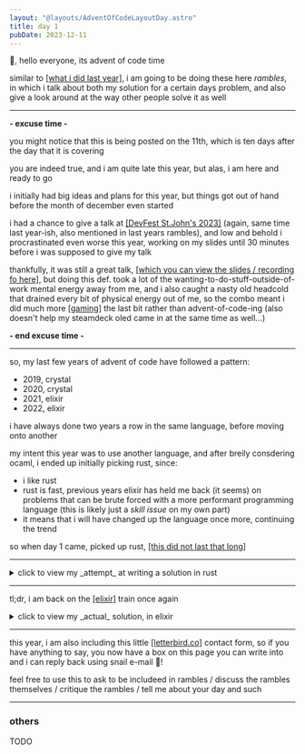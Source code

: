 ```yaml
---
layout: "@layouts/AdventOfCodeLayoutDay.astro"
title: day 1
pubDate: 2023-12-11
---
```



🥱, hello everyone, its advent of code time

similar to [[what i did last year]](../../2022/), i am going to
be doing these here _rambles_, in which i talk about both my
solution for a certain days problem, and also give a look around
at the way other people solve it as well

---

**\- excuse time -**

you might notice that this is being posted on the 11th, which is
ten days after the day that it is covering

you are indeed true, and i am quite late this year, but alas, i am
here and ready to go

i initially had big ideas and plans for this year, but things got
out of hand before the month of december even started

i had a chance to give a talk at [[DevFest St.John's 2023]](https://gdg.community.dev/events/details/google-gdg-st-johns-presents-devfest-st-johns-2023/) (again,
same time last year-ish, also mentioned in last years rambles),
and low and behold i procrastinated even worse this year, working on
my slides until 30 minutes before i was supposed to give my talk

thankfully, it was still a great talk, [[which you can view the slides / recording fo here]](https://github.com/jackharrhy/beyond-the-browser/),
but doing this def. took a lot of the wanting-to-do-stuff-outside-of-work
mental energy away from me, and i also caught a nasty old headcold that
drained every bit of physical energy out of me, so the combo meant i did
much more [[gaming]](https://www.backloggd.com/u/jackharrhy/) the last bit
rather than advent-of-code-ing (also doesn't help my steamdeck oled came in
at the same time as well...)

**\- end excuse time -**

---

so, my last few years of advent of code have followed a pattern:

- 2019, crystal
- 2020, crystal
- 2021, elixir
- 2022, elixir

i have always done two years a row in the same language, before moving
onto another

my intent this year was to use another language, and after breily
consdering ocaml, i ended up initially picking rust, since:

- i like rust
- rust is fast, previous years elixir has held me back (it seems)
  on problems that can be brute forced with a more performant
  programming language (this is likely just a _skill issue_ on my
  own part)
- it means that i will have changed up the language once more,
  continuing the trend

so when day 1 came, picked up rust, [[this did not last that long]](https://github.com/jackharrhy/advent2023/commit/4918a37e2ba6f6b6157e4c1245ae2fdff5226063)

---

<details>
<summary>click to view my _attempt_ at writing a solution in rust</summary>

<br />

i looked at the problem, thought that pulling out a [[regular expression]](https://en.wikipedia.org/wiki/Regular_expression)
was the play to do this but _easy_, had a working piece of code written
in rust using everything standard library (only nonstandard thing was [[cargo aoc]](https://github.com/gobanos/cargo-aoc), used for a nice cli wrapper / input data fetcher)

but it didn't work

this felt quite frustrating to run into on the first part of the first day,
until i saw a post on reddit outlining a special case that my code failed on

```
eighthree
```

here, i would use a regex, consume the `eight` into a match group, and then
basically disregard the three, which is important since if you parse
from the left instead of the right, this would indeed resolve to a
three rather than a eight

so, a little bit of googling made me realize that what i wanted here
were [[lookahead assertions]](https://en.wikipedia.org/wiki/Regular_expression#Assertions)
to ensure i could basically parse a group, and then still use pieces
of that group in future matches

sadly, no dice for this being something built into the crate i reached
for initiall, [[regex]](https://docs.rs/regex/latest/regex/), and while
did find [[fancy_regex]](https://docs.rs/fancy-regex/latest/fancy_regex/)
(built by the same guy who made [[ripgrep]](https://github.com/BurntSushi/ripgrep)),
i couldn't figure out how to get the library to do what i wanted

what i am describing, i know, is a skill issue, but for the things
that my brain is reaching for to solve problems to be giving me this
much issue out of the gate, makes me think i am not going to perist
very far into advent of code like this

i love rust, i want to write more rust, but i think it is better suited
(at least for me) for programs that _matter_ more, like cross platform clis,
or high performance web apis, and other pieces of software that live longer
and will be used by more / be at the core of something, not really the
type of language to write one of solutions to problems in which once you have
the input, you are done

for those of you writing rust, power to you, you have less of a skill
issue with rust than i do, but i myself and going back to my cozy
dynamic programming land for advent of code

and so, i decided to end my streak of new lang every two years,
and i am going back to the interesting choice in 2021, the cozy choice in
2022, and now the fallback super cozy choice of 2023

i don't really have any other reason to write elixir at the moment,
therefore here is one, and here i go again!

</details>

---

tl;dr, i am back on the [[elixir]](https://elixir-lang.org/) train once again

<details>
<summary>click to view my _actual_ solution, in elixir</summary>

<br />

given the sample input:

```
two1nine
eightwothree
abcone2threexyz
xtwone3four
4nineeightseven2
zoneight234
7pqrstsixteen
```

assuming `input` is the above as one big string,

```elixir
input =
  input
  |> Kino.Input.read()
  |> String.split("\n")
  |> Enum.map(fn line ->
    line
    |> String.codepoints()
    |> Enum.map(fn codepoint ->
      case Integer.parse(codepoint) do
        {x, _} -> x
        :error -> codepoint
      end
    end)
  end)
```

read in this input, split on each newline, which
will return a list of strings, each string being a single line

then, map over each of these lines, break them into individual [[codepoints]](https://en.wikipedia.org/wiki/Code_point),
and map each codepoint which a function that attempts to parse the codepoint
into an integer, and if fails, will just return the codepoint as-is

```elixir
[
  ["t", "w", "o", 1, "n", "i", "n", "e"],
  ["e", "i", "g", "h", "t", "w", "o", "t", "h", "r", "e", "e"],
  ["a", "b", "c", "o", "n", "e", 2, "t", "h", "r", "e", "e", "x", "y", "z"],
  ["x", "t", "w", "o", "n", "e", 3, "f", "o", "u", "r"],
  [4, "n", "i", "n", "e", "e", "i", "g", "h", "t", "s", "e", "v", "e", "n", 2],
  ["z", "o", "n", "e", "i", "g", "h", "t", 2, 3, 4],
  [7, "p", "q", "r", "s", "t", "s", "i", "x", "t", "e", "e", "n"]
]
```

We then end up with this nice list of lists,
the contents of the lists are either single strings/codepoints, or single digit numbers

### part 1

my approach of part 1 / 2, is inspired from when i peaked at [[EthanDenny's day 1 solution]](https://github.com/EthanDenny/advent-of-code-2023/blob/main/src/day1.rs)
while i was still tackling this in rust

```elixir
input
|> Enum.map(fn line ->
  first = Enum.find(line, &is_number(&1))
  last = Enum.find(Enum.reverse(line), &is_number(&1))

  if is_nil(first) do
    0
  else
    first * 10 + last
  end
end)
|> Enum.sum()
```

take our formatted input, and iterate over each line

```elixir
  first = Enum.find(line, &is_number(&1))
```

first, find the first thing in the list that is a number, using
the aptly named and very handy [[`is_number/1`]](https://hexdocs.pm/elixir/1.15.7/Kernel.html#is_number/1)
to check, if it is, a _number_

this gets us the first number in the list

```elixir
  last = Enum.find(Enum.reverse(line), &is_number(&1))
```

and then, for last, just reverse the list around, and do the same thing again,
but since we reversed the list, it will be the last number in the list!

```elixir
  if is_nil(first) do
    0
  else
    first * 10 + last
  end
```

then, once we have both, simply do `first * 10` to ensure the first single digit becomes a two digit number
(i.e. 2 -> 20, 6 -> 60), and then add the second value to get the reconstructed
number for that row

(this if check, is that on using the second example input, some rows do not have any numbers in them, this
makes sure the code does not crash when it does not find a number)

```elixir
|> Enum.sum()
```

then, just sum the rows into one big number, and boom, the answer!

(curious what this funky `|>` operator is? [[learn more here about the pipe operator]](https://elixirschool.com/en/lessons/basics/pipe_operator))

### part 2

part 2 is going to be conceptually similar to part 1, but since we have to match
on enter lists of words, things must be a bit busier

```elixir
number_words = ["one", "two", "three", "four", "five", "six", "seven", "eight", "nine"]

number_words_reversed =
  number_words |> Enum.map(&String.reverse(&1))

all_words =
  (number_words ++ number_words_reversed)
  |> Enum.map(&String.codepoints(&1))
```

the idea i'm going with for this problem, is starting
off with a list of numbers 1-9, spelt out (as you can see, above that is `number_words`)

and then, reverse each one

then, combine them back together

```elixir
[
  ["o", "n", "e"],
  ["t", "w", "o"],
  ["t", "h", "r", "e", "e"],
  # ...
  ["n", "e", "v", "e", "s"],
  ["t", "h", "g", "i", "e"],
  ["e", "n", "i", "n"]
]
```

this gives us a list of 9 + 9 = 18 lists of strings, that we can use to [[pattern match]](https://joyofelixir.com/6-pattern-matching)
each line of input as we scan through it

the full solution can be found [[here]](https://github.com/jackharrhy/advent2023/blob/main/day1.livemd)

```elixir
defmodule Trebuchet do
  def calibrate([], _words), do: nil

  def calibrate([num | _rest], _words) when is_number(num) do
    num
  end

  def calibrate(line, words) do
    num =
      words
      |> Enum.find(fn word ->
        List.starts_with?(line, word)
      end)

    if is_nil(num) do
      Trebuchet.calibrate(tl(line), words)
    else
      Trebuchet.understand_handwriting(num, words)
    end
  end

  def understand_handwriting(word, words) do
    index = Enum.find_index(words, fn w -> w == word end)
    value = if index >= 9, do: index - 8, else: index + 1
    value
  end
end
```

for this, i break out my first module, since we are reaching for [[tail recursion]](https://en.wikipedia.org/wiki/Tail_call)
for this problem

before i explain the above `Trebuchet` module, let me first show its usage:

```elixir
input
|> Enum.map(fn line ->
  first = Trebuchet.calibrate(line, all_words)
  last = Trebuchet.calibrate(Enum.reverse(line), all_words)

  first * 10 + last
end)
|> Enum.sum()
```

this is basically the exact same code as before, except the first and last are fetched from calling the `callibrate/2`
function from module

```elixir
  def calibrate([], _words), do: nil

  def calibrate([num | _rest], _words) when is_number(num) do
    num
  end

  def calibrate(line, words) do
    num =
      words
      |> Enum.find(fn word ->
        List.starts_with?(line, word)
      end)

    if is_nil(num) do
      Trebuchet.calibrate(tl(line), words)
    else
      Trebuchet.understand_handwriting(num, words)
    end
  end
```

`calibrate/2` has three definitions

- when the line passed to the function is an empty list, return nil, this will break later bits of the program but i
added it for completeness
- calibrate with a list that the head is a number, just take the number as-is
- the third and final case, the most generic case (where the list is neither empty, nor has a number as the head), will
then be checked to see if the list starts with each word in the word list
  - if it does not, go another layer deep but this time with the tail of the list, i.e. the rest of it
  - if it does, use a little handy function to go from `["o", "n", "e"]` -> `1`

```elixir
  def understand_handwriting(word, words) do
    index = Enum.find_index(words, fn w -> w == word end)
    value = if index >= 9, do: index - 8, else: index + 1
    value
  end
```

said handy function is the above code which finds the index in the big list of words, if its 1-9, just go from index to
number, if not, then do index - 8 since its of of the backwards numbers that start from 1 starting at 9

```elixir
|> Enum.sum()
```

then, again, sum the rows into one big number, and boom, the part 2 answer!

again, thanks to ethan for indirectly helping me come up with the approach to this one

the full solution can be found [[here]](https://github.com/jackharrhy/advent2023/blob/main/day1.livemd)

<br />

</details>

---

this year, i am also including this little [[letterbird.co]](https://letterbird.co) contact form,
so if you have anything to say, you now have a box on this page you can write into and i can reply
back using snail e-mail 🐌!

<Letterbird />

feel free to use this to ask to be includeed in rambles / discuss the rambles themselves / critique the rambles / tell
me about your day and such

---

### others

TODO

<Other person="mudkip" day="1" />
